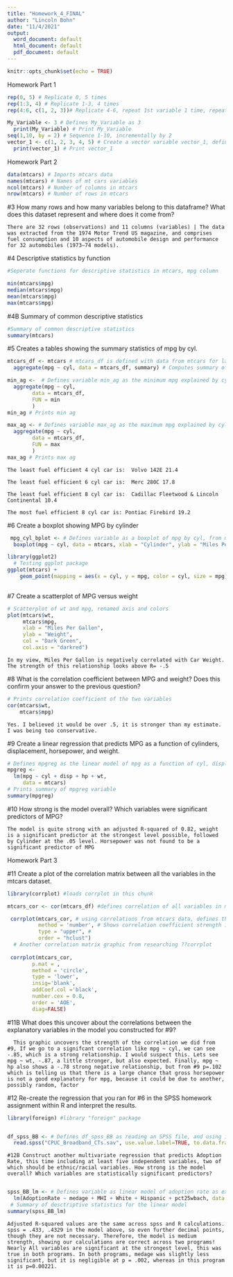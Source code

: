 ---
title: "Homework_4_FINAL"
author: "Lincoln Bohn"
date: "11/4/2021"
output:
  word_document: default
  html_document: default
  pdf_document: default
---

```{r setup, include=FALSE}
knitr::opts_chunk$set(echo = TRUE)
```

Homework Part 1


```{r}
rep(0, 5) # Replicate 0, 5 times
rep(1:3, 4) # Replicate 1-3, 4 times
rep(4:6, c(1, 2, 3))# Replicate 4-6, repeat 1st variable 1 time, repeat 2nd variable 2 times, repeat 3rd variable 3 times 
```

```{r}
My_Variable <- 3 # Defines My_Variable as 3
  print(My_Variable) # Print My_Variable
seq(1,10, by = 2) # Sequence 1-10, incrementally by 2
vector_1 <- c(1, 2, 3, 4, 5) # Create a vector variable vector_1, defines each row as it aligns inside c(...)
  print(vector_1) # Print vector_1
```

Homework Part 2

```{r}
data(mtcars) # Imports mtcars data
names(mtcars) # Names of mt cars variables
ncol(mtcars) # Number of columns in mtcars
nrow(mtcars) # Number of rows in mtcars
```
#3 How many rows and how many variables belong to this dataframe? What does this dataset represent and where does it come from?
    
    There are 32 rows (observations) and 11 columns (variables) | The data was extracted from the 1974 Motor Trend US magazine, and comprises fuel consumption and 10 aspects of automobile design and performance for 32 automobiles (1973–74 models).

#4 Descriptive statistics by function
```{r}
#Seperate functions for descriptive statistics in mtcars, mpg column

min(mtcars$mpg)
median(mtcars$mpg)
mean(mtcars$mpg)
max(mtcars$mpg)

```
#4B Summary of common descriptive statistics

```{r}
#Summary of common descriptive statistics 
summary(mtcars)
```


#5 Creates a tables showing the summary statistics of mpg by cyl.

```{r}
mtcars_df <- mtcars # mtcars_df is defined with data from mtcars for later manipulation if needed
  aggregate(mpg ~ cyl, data = mtcars_df, summary) # Computes summary of mpg by cyl, using mtcars_df, with a summary of descriptive statistics

```
```{r}
min_ag <-  # Defines variable min_ag as the minimum mpg explained by cyl.
  aggregate(mpg ~ cyl,
        data = mtcars_df, 
        FUN = min
        )
min_ag # Prints min ag

max_ag <- # Defines variable max_ag as the maximum mpg explained by cyl
  aggregate(mpg ~ cyl,
        data = mtcars_df, 
        FUN = max
        )
max_ag # Prints max ag
```

    The least fuel efficient 4 cyl car is:  Volvo 142E 21.4

    The least fuel efficient 6 cyl car is:  Merc 280C 17.8

    The least fuel efficient 8 cyl car is:  Cadillac Fleetwood & Lincoln Continental 10.4
    
    The most fuel efficient 8 cyl car is: Pontiac Firebird 19.2





#6 Create a boxplot showing MPG by cylinder
```{r}
 mpg_cyl_bplot <- # Defines variable as a boxplot of mpg by cyl, from mtcars, with some renaming and recoloring
  boxplot(mpg ~ cyl, data = mtcars, xlab = "Cylinder", ylab = "Miles Per Gallon", col = "light yellow", col.axis = "12") 

```
```{r}
library(ggplot2)
  # Testing ggplot package 
ggplot(mtcars) +
    geom_point(mapping = aes(x = cyl, y = mpg, color = cyl, size = mpg)) 
 

```

#7 Create a scatterplot of MPG versus weight
```{r}
# Scatterplot of wt and mpg, renamed axis and colors
plot(mtcars$wt, 
     mtcars$mpg, 
     xlab = "Miles Per Gallon", 
     ylab = "Weight",
     col = "Dark Green",
     col.axis = "darkred")

```
 
    In my view, Miles Per Gallon is negatively correlated with Car Weight. The strength of this relationship looks above R= -.5


#8 What is the correlation coefficient between MPG and weight? Does this confirm your answer to the previous question?
```{r}
# Prints correlation coefficient of the two variables
cor(mtcars$wt, 
    mtcars$mpg)
```

    Yes. I believed it would be over .5, it is stronger than my estimate. I was being too conservative.


#9 Create a linear regression that predicts MPG as a function of cylinders, displacement, horsepower, and weight.
```{r}
# Defines mpgreg as the linear model of mpg as a function of cyl, displacement, horsepower, and weight, from mtcars data
mpgreg <-
  lm(mpg ~ cyl + disp + hp + wt,
     data = mtcars)
# Prints summary of mpgreg variable
summary(mpgreg)
```

#10 How strong is the model overall? Which variables were significant predictors of MPG?
   
    The model is quite strong with an adjusted R-squared of 0.82, weight is a significant predictor at the strongest level possible, followed by Cylinder at the .05 level. Horsepower was not found to be a significant predictor of MPG

Homework Part 3

#11 Create a plot of the correlation matrix between all the variables in the mtcars dataset.

```{r}
library(corrplot) #loads corrplot in this chunk

mtcars_cor <- cor(mtcars_df) #defines correlation of all variables in mtcars

 corrplot(mtcars_cor, # using correlations from mtcars data, defines the graphic printed below.
          method = 'number', # Shows correlation coefficient strength in graphic
          type = "upper", #
          order = "hclust") 
  # Another correlation matrix graphic from researching ??corrplot
 
 corrplot(mtcars_cor,
        p.mat = ,
        method = 'circle',
        type = 'lower',
        insig='blank',
        addCoef.col ='black',
        number.cex = 0.8,
        order = 'AOE',
        diag=FALSE)

```

#11B What does this uncover about the correlations between the explanatory variables in the model you constructed for #9?
    
      This graphic uncovers the strength of the correlation we did from #9, If we go to a signifcant correlation like mpg ~ cyl, we can see -.85, which is a strong relationship. I would suspect this. Lets see mpg ~ wt, -.87, a little stronger, but also expected. Finally, mpg ~ hp also shows a -.78 strong negative relationship, but from #9 p=.102 which is telling us that there is a large chance that gross horsepower is not a good explanatory for mpg, because it could be due to another, possibly random, factor

#12 Re-create the regression that you ran for #6 in the SPSS homework assignment within R and interpret the results.

        
```{r}
library(foreign) #library "foreign" package


df_spss_BB <- # Defines df_spss_BB as reading an SPSS file, and using its original labels imported into the data frame
  read.spss("CPUC_Broadband_CTs.sav", use.value.label=TRUE, to.data.frame=TRUE) 


```

    #12B Construct another multivariate regression that predicts Adoption Rate, this time including at least five independent variables, two of which should be ethnic/racial variables. How strong is the model overall? Which variables are statistically significant predictors?
      
```{r}
spss_BB_lm <- # Defines variable as linear model of adoption rate as explained by other variables
  lm(AdoptionRate ~ medage + MHI + White + Hispanic + pct25wbach, data = df_spss_BB)
 # Summary of desctriptive statistics for the linear model
summary(spss_BB_lm)

```
    
    Adjusted R-squared values are the same across spss and R calculations. spss = .433, .4329 in the model above, so even further decimal points, though they are not necessary. Therefore, the model is medium strength, showing our calculations are correct across two programs! 
    Nearly All variables are significant at the strongest level, this was true in both programs. In both programs, medage was slightly less significant, but it is negligible at p = .002, whereas in this program it is p=0.00221. 
    
